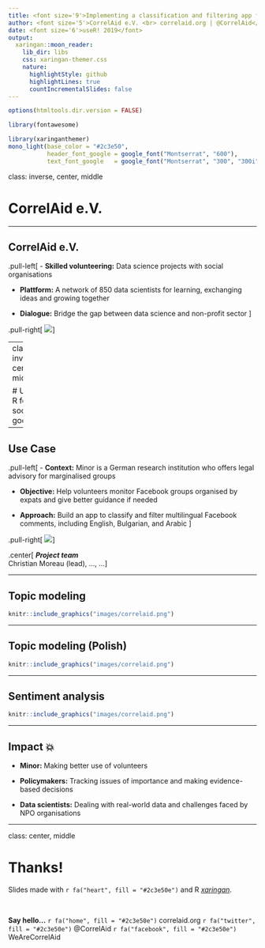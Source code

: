 ```yaml
---
title: <font size='9'>Implementing a classification and filtering app for multilingual Facebook comments</font>
author: <font size='5'>CorrelAid e.V. <br> correlaid.org | @CorrelAid</font>
date: <font size='6'>useR! 2019</font>
output:
  xaringan::moon_reader:
    lib_dir: libs
    css: xaringan-themer.css
    nature:
      highlightStyle: github
      highlightLines: true
      countIncrementalSlides: false
---
```


```r
options(htmltools.dir.version = FALSE)
```

```r
library(fontawesome)
```

```r
library(xaringanthemer)
mono_light(base_color = "#2c3e50", 
           header_font_google = google_font("Montserrat", "600"), 
           text_font_google   = google_font("Montserrat", "300", "300i"))
```

class: inverse, center, middle

# CorrelAid e.V.

---

## CorrelAid e.V.

.pull-left[
- **Skilled volunteering:** Data science projects with social organisations

- **Plattform:** A network of 850 data scientists for learning, exchanging ideas and growing together

- **Dialogue:** Bridge the gap between data science and non-profit sector
]

.pull-right[
![](images/correlaid-logo.png)
]

---
class: inverse, center, middle

# Using R for social good

---

## Use Case

.pull-left[
- **Context:** Minor is a German research institution who offers legal
advisory for marginalised groups

- **Objective:** Help volunteers monitor Facebook groups organised by expats and give better guidance if needed

- **Approach:** Build an app to classify and filter multilingual Facebook comments, including English, Bulgarian, and Arabic
]

.pull-right[
![](images/minor.jpg)
]

.center[
***Project team*** <br> Christian Moreau (lead), ..., ...
]

---

## Topic modeling

```r
knitr::include_graphics("images/correlaid.png")
```

---

## Topic modeling (Polish)

```r
knitr::include_graphics("images/correlaid.png")
```

---

## Sentiment analysis

```r
knitr::include_graphics("images/correlaid.png")
```

---

## Impact 💥

- **Minor:** Making better use of volunteers

- **Policymakers:** Tracking issues of importance and making evidence-based decisions

- **Data scientists:** Dealing with real-world data and challenges faced by NPO organisations

---
class: center, middle

# Thanks!

Slides made with `r fa("heart", fill = "#2c3e50e")` and R [*xaringan*](https://github.com/yihui/xaringan).

<br>

**Say hello...** </b>
`r fa("home", fill = "#2c3e50e")` correlaid.org `r fa("twitter", fill = "#2c3e50e")` @CorrelAid `r fa("facebook", fill = "#2c3e50e")` WeAreCorrelAid